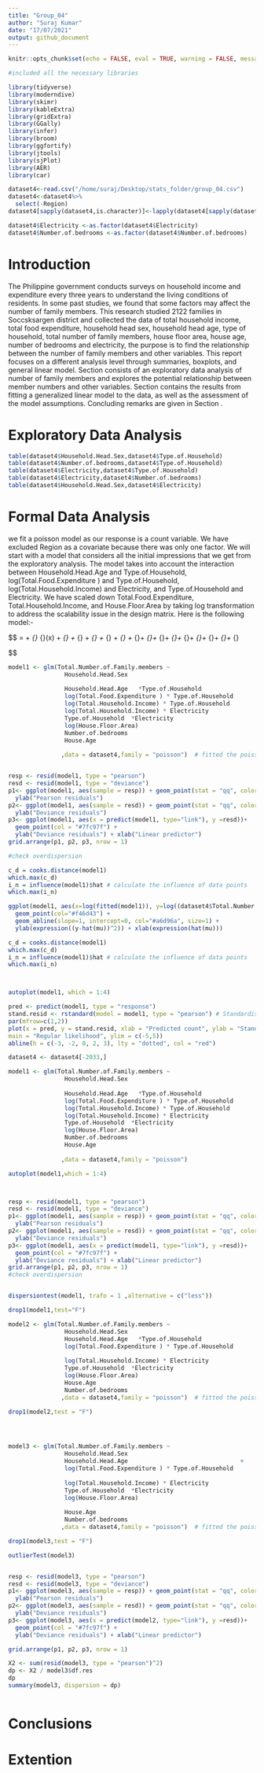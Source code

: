 ```yaml
---
title: "Group_04"
author: "Suraj Kumar"
date: "17/07/2021"
output: github_document 
---
```


```r
knitr::opts_chunk$set(echo = FALSE, eval = TRUE, warning = FALSE, message = FALSE, comment = NA)
```

```r
#included all the necessary libraries

library(tidyverse) 
library(moderndive)
library(skimr)
library(kableExtra)
library(gridExtra)
library(GGally)
library(infer)
library(broom)
library(ggfortify)
library(jtools)
library(sjPlot)
library(AER)
library(car)
```



```r
dataset4<-read.csv("/home/suraj/Desktop/stats_folder/group_04.csv")
dataset4<-dataset4%>%
  select(-Region)
dataset4[sapply(dataset4,is.character)]<-lapply(dataset4[sapply(dataset4,is.character)],as.factor)

dataset4$Electricity <-as.factor(dataset4$Electricity)
dataset4$Number.of.bedrooms <-as.factor(dataset4$Number.of.bedrooms)

```

# Introduction {#sec:Intro}
The Philippine government conducts surveys on household income and expenditure every three years to understand the living conditions of residents. In some past studies, we found that some factors may affect the number of family members. This research studied 2122 families in Soccsksargen district and collected the data of total household income, total food expenditure, household head sex, household head age, type of household, total number of family members, house floor area, house age, number of bedrooms and electricity, the purpose is to find the relationship between the number of family members and other variables. This report focuses on a different analysis level through summaries, boxplots, and general linear model. Section consists of an exploratory data analysis of number of family members and explores the potential relationship between member numbers and other variables. Section contains the results from fitting a generalized linear model to the data, as well as the assessment of the model assumptions. Concluding remarks are given in Section .


# Exploratory Data Analysis {#sec:EDA}
```r
table(dataset4$Household.Head.Sex,dataset4$Type.of.Household)
table(dataset4$Number.of.bedrooms,dataset4$Type.of.Household)
table(dataset4$Electricity,dataset4$Type.of.Household)
table(dataset4$Electricity,dataset4$Number.of.bedrooms)
table(dataset4$Household.Head.Sex,dataset4$Electricity)
```

# Formal Data Analysis {#sec:FDA}

we fit a poisson model as our response is a count variable. We have excluded Region as  a covariate because there was only one factor. We will start with a model that considers all the initial impressions that we get from the exploratory analysis. The model takes into account the interaction between Household.Head.Age and Type.of.Household, log(Total.Food.Expenditure ) and Type.of.Household,  log(Total.Household.Income) and Electricity, and Type.of.Household and Electricity. We have scaled down Total.Food.Expenditure, Total.Household.Income, and House.Floor.Area by taking log transformation to address the scalability issue in the design matrix. Here is the following model:- 

$$\widehat{\mbox{Total.Number.of.Family.members}} = \widehat{\alpha} +
 \widehat{\beta}_{\mbox{Household.Head.Sex }} \cdot \mathbb{I}_{\mbox{Household.Head.Sex }}(x) +
 \widehat{\beta}_{\mbox{ Household.Head.Age   *Type.of.Household }} +
 \widehat{\beta}_{\mbox{log(Total.Food.Expenditure ) * Type.of.Household }} +
 \widehat{\beta}_{\mbox{ log(Total.Household.Income) * Electricity }} +
 \widehat{\beta}_{\mbox{Type.of.Household  *Electricity }} +
 \widehat{\beta}_{\mbox{log(House.Floor.Area)}} +
 \widehat{\beta1}_{\mbox{Number.of.bedrooms}}+
 \widehat{\beta2}_{\mbox{Number.of.bedrooms}}+
 \widehat{\beta3}_{\mbox{Number.of.bedrooms}}+
 \widehat{\beta4}_{\mbox{Number.of.bedrooms}}+
 \widehat{\beta5}_{\mbox{Number.of.bedrooms}}+
 \widehat{\beta6}_{\mbox{Number.of.bedrooms}}+
 \widehat{\beta7}_{\mbox{Number.of.bedrooms}}+
 \widehat{\beta8}_{\mbox{Number.of.bedrooms}}+
 \widehat{\beta}_{\mbox{House.Age}}
 
 
 $$


```r

model1 <- glm(Total.Number.of.Family.members ~ 
                Household.Head.Sex                                                   +
                
                Household.Head.Age   *Type.of.Household                              +
                log(Total.Food.Expenditure ) * Type.of.Household                     +
                log(Total.Household.Income) * Type.of.Household                      +
                log(Total.Household.Income) * Electricity                            +
                Type.of.Household  *Electricity                                      +
                log(House.Floor.Area)                                                +
                Number.of.bedrooms                                                   +
                House.Age                                                           
                                                 
               ,data = dataset4,family = "poisson")  # fitted the poisson model using glm


resp <- resid(model1, type = "pearson")
resd <- resid(model1, type = "deviance")
p1<- ggplot(model1, aes(sample = resp)) + geom_point(stat = "qq", color = "#7fc97f") +
  ylab("Pearson residuals")
p2<- ggplot(model1, aes(sample = resd)) + geom_point(stat = "qq", color = "#7fc97f") +
  ylab("Deviance residuals")
p3<- ggplot(model1, aes(x = predict(model1, type="link"), y =resd))+
  geom_point(col = "#7fc97f") +
  ylab("Deviance residuals") + xlab("Linear predictor")
grid.arrange(p1, p2, p3, nrow = 1)  


```

 


```r

#check overdispersion

c_d = cooks.distance(model1)
which.max(c_d)
i_n = influence(model1)$hat # calculate the influence of data points
which.max(i_n)

ggplot(model1, aes(x=log(fitted(model1)), y=log((dataset4$Total.Number.of.Family.members-fitted(model1))^2)))+
  geom_point(col="#f46d43") +
  geom_abline(slope=1, intercept=0, col="#a6d96a", size=1) +
  ylab(expression((y-hat(mu))^2)) + xlab(expression(hat(mu)))

c_d = cooks.distance(model1)
which.max(c_d)
i_n = influence(model1)$hat # calculate the influence of data points
which.max(i_n)



autoplot(model1, which = 1:4)

pred <- predict(model1, type = "response")
stand.resid <- rstandard(model = model1, type = "pearson") # Standardised Pearson residuals
par(mfrow=c(1,2))
plot(x = pred, y = stand.resid, xlab = "Predicted count", ylab = "Standardised Pearson residuals",
main = "Regular likelihood", ylim = c(-5,5))
abline(h = c(-3, -2, 0, 2, 3), lty = "dotted", col = "red")

```

```r
dataset4 <- dataset4[-2033,]

model1 <- glm(Total.Number.of.Family.members ~ 
                Household.Head.Sex                                                   +
                
                Household.Head.Age   *Type.of.Household                              +
                log(Total.Food.Expenditure ) * Type.of.Household                     +
                log(Total.Household.Income) * Type.of.Household                      +
                log(Total.Household.Income) * Electricity                            +
                Type.of.Household  *Electricity                                      +
                log(House.Floor.Area)                                                +
                Number.of.bedrooms                                                   +
                House.Age                                                           
                                                 
               ,data = dataset4,family = "poisson") 

autoplot(model1,which = 1:4)



resp <- resid(model1, type = "pearson")
resd <- resid(model1, type = "deviance")
p1<- ggplot(model1, aes(sample = resp)) + geom_point(stat = "qq", color = "#7fc97f") +
  ylab("Pearson residuals")
p2<- ggplot(model1, aes(sample = resd)) + geom_point(stat = "qq", color = "#7fc97f") +
  ylab("Deviance residuals")
p3<- ggplot(model1, aes(x = predict(model1, type="link"), y =resd))+
  geom_point(col = "#7fc97f") +
  ylab("Deviance residuals") + xlab("Linear predictor")
grid.arrange(p1, p2, p3, nrow = 1)
#check overdispersion


dispersiontest(model1, trafo = 1 ,alternative = c("less"))

```

```r
drop1(model1,test="F")

model2 <- glm(Total.Number.of.Family.members ~ 
                Household.Head.Sex                                                   +
                Household.Head.Age   *Type.of.Household                              +
                log(Total.Food.Expenditure ) * Type.of.Household                     +
                
                log(Total.Household.Income) * Electricity                            +
                Type.of.Household  *Electricity                                      +
                log(House.Floor.Area)                                                +
                House.Age                                                            +
                Number.of.bedrooms                                  
               ,data = dataset4,family = "poisson")  # fitted the poisson model using glm

drop1(model2,test = "F")




model3 <- glm(Total.Number.of.Family.members ~ 
                Household.Head.Sex                                                   +
                Household.Head.Age                                +
                log(Total.Food.Expenditure ) * Type.of.Household                     +
                
                log(Total.Household.Income) * Electricity                            +
                Type.of.Household  *Electricity                                      +
                log(House.Floor.Area)                                                +
                
                House.Age                                                            +
                Number.of.bedrooms                                  
               ,data = dataset4,family = "poisson")  # fitted the poisson model using glm

drop1(model3,test = "F")

outlierTest(model3)


resp <- resid(model3, type = "pearson")
resd <- resid(model3, type = "deviance")
p1<- ggplot(model3, aes(sample = resp)) + geom_point(stat = "qq", color = "#7fc97f") +
  ylab("Pearson residuals")
p2<- ggplot(model3, aes(sample = resd)) + geom_point(stat = "qq", color = "#7fc97f") +
  ylab("Deviance residuals")
p3<- ggplot(model3, aes(x = predict(model2, type="link"), y =resd))+
  geom_point(col = "#7fc97f") +
  ylab("Deviance residuals") + xlab("Linear predictor")

grid.arrange(p1, p2, p3, nrow = 1)

X2 <- sum(resid(model3, type = "pearson")^2)
dp <- X2 / model3$df.res
dp
summary(model3, dispersion = dp)



```




# Conclusions {#sec:Conc}

# Extention {#sec:Ext}








